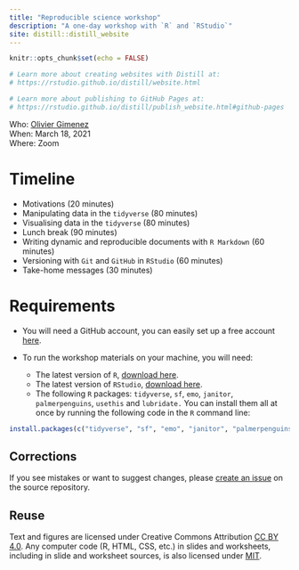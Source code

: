 ```yaml
---
title: "Reproducible science workshop"
description: "A one-day workshop with `R` and `RStudio`"
site: distill::distill_website
---
```


```r
knitr::opts_chunk$set(echo = FALSE)

# Learn more about creating websites with Distill at:
# https://rstudio.github.io/distill/website.html

# Learn more about publishing to GitHub Pages at:
# https://rstudio.github.io/distill/publish_website.html#github-pages

```


Who: [Olivier Gimenez](https://oliviergimenez.github.io/)  
When: March 18, 2021  
Where: Zoom  
<!-- Syllabus: [click here](syllabus.html)   -->
<!-- Upcoming lectures and assignments: [click here](schedule.html)   -->

# Timeline

* Motivations (20 minutes)
* Manipulating data in the `tidyverse` (80 minutes)
* Visualising data in the `tidyverse` (80 minutes)
* Lunch break (90 minutes)
* Writing dynamic and reproducible documents with `R Markdown` (60 minutes)
* Versioning with `Git` and `GitHub` in `RStudio` (60 minutes)
* Take-home messages (30 minutes)

# Requirements

* You will need a GitHub account, you can easily set up a free account [here](https://github.com/).

* To run the workshop materials on your machine, you will need:

    - The latest version of `R`, [download here](https://cloud.r-project.org/).
    - The latest version of `RStudio`, [download here](https://rstudio.com/products/rstudio/download/#download).
    - The following `R` packages: `tidyverse`, `sf`, `emo`, `janitor`, `palmerpenguins`, `usethis` and `lubridate.` You can install them all at once by running the following code in the `R` command line:

```r
install.packages(c("tidyverse", "sf", "emo", "janitor", "palmerpenguins", "usethis", "lubridate"))
```


## Corrections {.appendix}

If you see mistakes or want to suggest changes, please [create an issue](https://github.com/oliviergimenez/reproducible-science-workshop/issues) on the source repository.

## Reuse {.appendix}

Text and figures are licensed under Creative Commons Attribution [CC BY 4.0](https://creativecommons.org/licenses/by/4.0/). Any computer code (R, HTML, CSS, etc.) in slides and worksheets, including in slide and worksheet sources, is also licensed under [MIT](https://github.com/oliviergimenez/reproducible-science-workshop/blob/master/LICENSE.md). 
